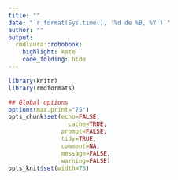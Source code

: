 ```yaml
---
title: ""
date: "`r format(Sys.time(), '%d de %B, %Y')`"
author: ""
output:
  rmdlaura::robobook:
    highlight: kate
    code_folding: hide
---
```



```r
library(knitr)
library(rmdformats)

## Global options
options(max.print="75")
opts_chunk$set(echo=FALSE,
	             cache=TRUE,
               prompt=FALSE,
               tidy=TRUE,
               comment=NA,
               message=FALSE,
               warning=FALSE)
opts_knit$set(width=75)
```

